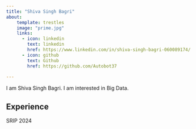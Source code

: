 ```yaml
---
title: "Shiva Singh Bagri"
about:
    template: trestles
    image: "prime.jpg"
    links:
      - icon: linkedin
        text: linkedin
        href: https://www.linkedin.com/in/shiva-singh-bagri-060089174/
      - icon: github
        text: Github
        href: https://github.com/Autobot37
            
--- 
```

I am Shiva Singh Bagri.
I am interested in Big Data.

## Experience

SRIP 2024 


